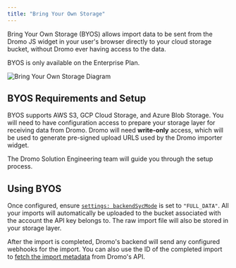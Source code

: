 ```yaml
---
title: "Bring Your Own Storage"
---
```


Bring Your Own Storage (BYOS) allows import data to be sent from the Dromo JS widget in your user's browser directly to your cloud storage bucket, without Dromo ever having access to the data.

<Info>
  BYOS is only available on the Enterprise Plan.
</Info>

![Bring Your Own Storage Diagram](/images/guides/byos-vs-backend-sync.png)

## BYOS Requirements and Setup[​](#byos-requirements-and-setup "Direct link to BYOS Requirements and Setup")

BYOS supports AWS S3, GCP Cloud Storage, and Azure Blob Storage. You will need to have configuration access to prepare your storage layer for receiving data from Dromo. Dromo will need **write-only** access, which will be used to generate pre-signed upload URLS used by the Dromo importer widget.

The Dromo Solution Engineering team will guide you through the setup process.

## Using BYOS[​](#using-byos "Direct link to Using BYOS")

Once configured, ensure [`settings: backendSycMode`](/settings#backendsyncmode) is set to `"FULL_DATA"`. All your imports will automatically be uploaded to the bucket associated with the account the API key belongs to. The raw import file will also be stored in your storage layer.

After the import is completed, Dromo's backend will send any configured webhooks for the import. You can also use the ID of the completed import to [fetch the import metadata](/api#tag/uploads/operation/getUploadMetadata) from Dromo's API.
